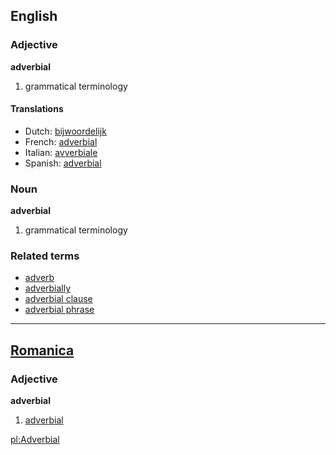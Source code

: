 ==English==
===Adjective===
'''adverbial'''

# grammatical terminology

====Translations====
*Dutch: [[bijwoordelijk]]
*French: [[adverbial]]
*Italian: [[avverbiale]]
*Spanish: [[adverbial]]


===Noun===
'''adverbial'''

# grammatical terminology

===Related terms===
*[[adverb]]
*[[adverbially]]
*[[adverbial clause]]
*[[adverbial phrase]]

----

==[[Romanica]]==
===Adjective===
'''adverbial'''
#[[adverbial]]

[[pl:Adverbial]]